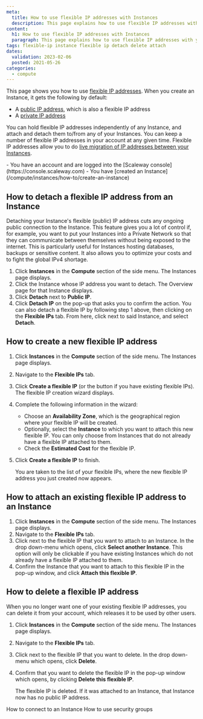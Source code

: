 ```yaml
---
meta:
  title: How to use flexible IP addresses with Instances
  description: This page explains how to use flexible IP addresses with your Instances
content:
  h1: How to use flexible IP addresses with Instances
  paragraph: This page explains how to use flexible IP addresses with your Instances
tags: flexible-ip instance flexible ip detach delete attach 
dates:
  validation: 2023-02-06
  posted: 2021-05-26 
categories:
  - compute
---
```


This page shows you how to use [flexible IP addresses](/compute/instances/concepts/#flexible-ip). When you create an Instance, it gets the following by default:
  - A [public IP address](/compute/instances/concepts/#public-ip), which is also a flexible IP address
  - A [private IP address](/network/public-gateways/concepts/#private-ip-address)

You can hold flexible IP addresses independently of any Instance, and attach and detach them to/from any of your Instances. You can keep a number of flexible IP addresses in your account at any given time. Flexible IP addresses allow you to do [live migration of IP addresses between your Instances](/compute/instances/how-to/migrate-instances/).

<Macro id="iam-requirements" />

<Message type="requirement">
  - You have an account and are logged into the [Scaleway console](https://console.scaleway.com)
  - You have [created an Instance](/compute/instances/how-to/create-an-instance)
</Message>

## How to detach a flexible IP address from an Instance

Detaching your Instance's flexible (public) IP address cuts any ongoing public connection to the Instance. This feature gives you a lot of control if, for example, you want to put your Instances into a Private Network so that they can communicate between themselves without being exposed to the internet. This is particularly useful for Instances hosting databases, backups or sensitive content. It also allows you to optimize your costs and to fight the global IPv4 shortage.

1. Click **Instances** in the **Compute** section of the side menu. The Instances page displays.
2. Click the Instance whose IP address you want to detach. The Overview page for that Instance displays.
3. Click **Detach** next to **Public IP**. 
    <Lightbox src="scaleway-instance-overview-detach.webp" alt="" />
4. Click **Detach IP** on the pop-up that asks you to confirm the action.
    <Message type="tip">
      You can also detach a flexible IP by following step 1 above, then clicking on the **Flexible IPs** tab. From here, click <Icon name="more"/> next to said Instance, and select **Detach**.
    </Message>

## How to create a new flexible IP address

1. Click **Instances** in the **Compute** section of the side menu. The Instances page displays.
2. Navigate to the **Flexible IPs** tab.
    <Lightbox src="scaleway-instances-flexip-tab.webp" alt="" />
3. Click **Create a flexible IP** (or the <Icon name="plus" /> button if you have existing flexible IPs). The flexible IP creation wizard displays.
4. Complete the following information in the wizard:
    - Choose an **Availability Zone**, which is the geographical region where your flexible IP will be created.
    - Optionally, select the **Instance** to which you want to attach this new flexible IP. You can only choose from Instances that do not already have a flexible IP attached to them.
    - Check the **Estimated Cost** for the flexible IP.
5. Click **Create a flexible IP** to finish.

    You are taken to the list of your flexible IPs, where the new flexible IP address you just created now appears.

## How to attach an existing flexible IP address to an Instance

1. Click **Instances** in the **Compute** section of the side menu. The Instances page displays.
2. Navigate to the **Flexible IPs** tab.
3. Click <Icon name="more"/> next to the flexible IP that you want to attach to an Instance. In the drop down-menu which opens, click **Select another Instance**. 
    <Message type="note">
      This option will only be clickable if you have existing Instances which do not already have a flexible IP attached to them.
    </Message>
4. Confirm the Instance that you want to attach to this flexible IP in the pop-up window, and click **Attach this flexible IP**.

## How to delete a flexible IP address

When you no longer want one of your existing flexible IP addresses, you can delete it from your account, which releases it to be used by other users.

1. Click **Instances** in the **Compute** section of the side menu. The Instances page displays.
2. Navigate to the **Flexible IPs** tab.
3. Click <Icon name="more"/> next to the flexible IP that you want to delete. In the drop down-menu which opens, click **Delete**. 
4. Confirm that you want to delete the flexible IP in the pop-up window which opens, by clicking **Delete this flexible IP**.

    The flexible IP is deleted. If it was attached to an Instance, that Instance now has no public IP address.


<Navigation title="See Also">
  <PreviousButton to="/compute/instances/how-to/connect-to-instance">How to connect to an Instance</PreviousButton>
  <NextButton to="/compute/instances/how-to/use-security-groups/">How to use security groups</NextButton>
</Navigation>
